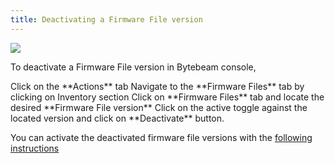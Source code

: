 ```yaml
---
title: Deactivating a Firmware File version
---
```


![](https://usercontent.clueso.io/1f4455e0-789e-4beb-8cd9-4dac96bc47e4/c6c213b2-d934-4510-8d0c-76d8c5e21e00/48c6961e-4d9a-420a-9505-0e8e462062fb/images/a5a7f6b5-f838-4631-9b7b-c95a9b76b12a.gif)

To deactivate a Firmware File version in Bytebeam console,

<Steps>
  <Step title="Access Actions Tab">
    Click on the **Actions** tab
  </Step>
  <Step title="Go to Inventory Tab and Access Firmware Files Tab">
    Navigate to the **Firmware Files** tab by clicking on Inventory section
  </Step>
  <Step title="Locate the desired Firmware File version ">
    Click on **Firmware Files** tab and locate the desired **Firmware File version**
</Step>
<Step title="Click on the active toggle and Initiate Deactivation">
    Click on the active toggle against the located version and click on **Deactivate** button.
</Step>
</Steps>

<Note>You can activate the deactivated firmware file versions with the [following instructions](/platform-guide/actions/inventory-management/firmware-files/without-device-components/activating-a-deactivated-firmware-version)</Note>
